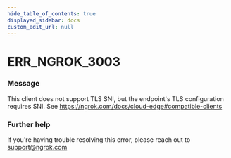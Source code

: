 ```yaml
---
hide_table_of_contents: true
displayed_sidebar: docs
custom_edit_url: null
---
```



# ERR_NGROK_3003

### Message
This client does not support TLS SNI, but the endpoint's TLS configuration requires SNI. See https://ngrok.com/docs/cloud-edge#compatible-clients

### Further help
If you're having trouble resolving this error, please reach out to [support@ngrok.com](mailto:support@ngrok.com?subject=Help%20with%20ERR_NGROK_3003)


<ErrorDetails error='err_ngrok_3003' />
